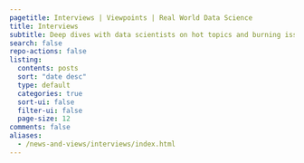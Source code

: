 ```yaml
---
pagetitle: Interviews | Viewpoints | Real World Data Science
title: Interviews
subtitle: Deep dives with data scientists on hot topics and burning issues
search: false
repo-actions: false
listing:
  contents: posts
  sort: "date desc"
  type: default
  categories: true
  sort-ui: false
  filter-ui: false
  page-size: 12
comments: false
aliases: 
  - /news-and-views/interviews/index.html
---
```


